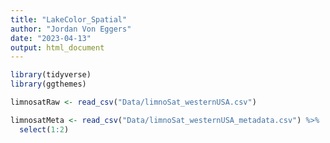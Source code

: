 ```yaml
---
title: "LakeColor_Spatial"
author: "Jordan Von Eggers"
date: "2023-04-13"
output: html_document
---
```





```r
library(tidyverse)
library(ggthemes)

limnosatRaw <- read_csv("Data/limnoSat_westernUSA.csv")

limnosatMeta <- read_csv("Data/limnoSat_westernUSA_metadata.csv") %>%
  select(1:2)

```

